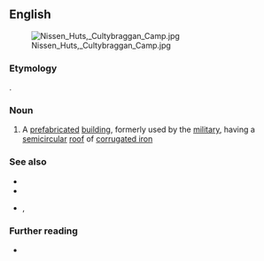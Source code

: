 ==English==
[[File:Nissen Huts, Cultybraggan Camp.jpg|thumb]]

===Etymology===
{{named-after|en|nat=Canadian|occ=engineer|Peter Norman Nissen|wplink==|born=1871|died=1930}}.

===Noun===
{{en-noun}}

# {{lb|en|British}} A [[prefabricated]] [[building]], formerly used by the [[military]], having a [[semicircular]] [[roof]] of [[corrugated iron]]

===See also===
* {{l|en|Iris hut}}
* {{l|en|Romney hut}}
* {{l|en|Quonset}}, {{l|en|Quonset hut}}

===Further reading===
* {{pedia}}